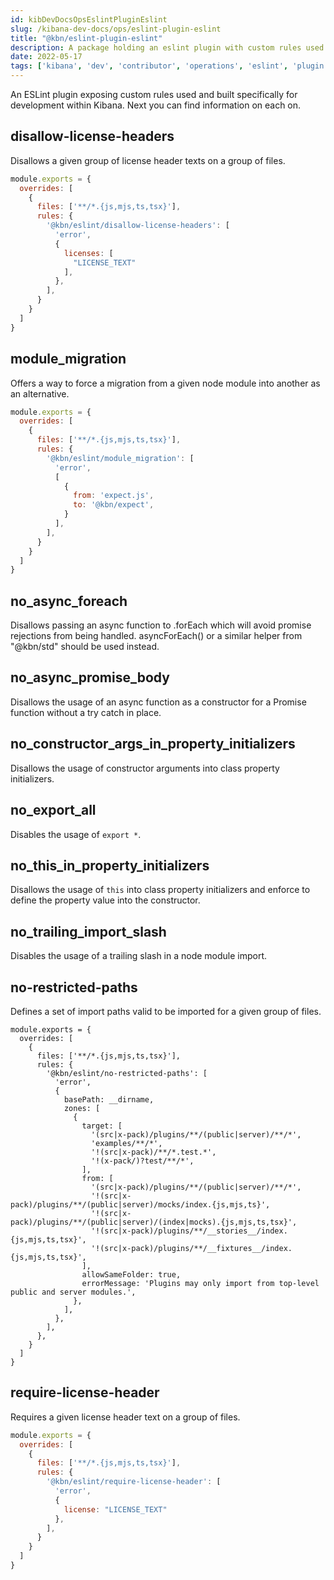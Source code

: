 ```yaml
---
id: kibDevDocsOpsEslintPluginEslint
slug: /kibana-dev-docs/ops/eslint-plugin-eslint
title: "@kbn/eslint-plugin-eslint"
description: A package holding an eslint plugin with custom rules used on Kibana
date: 2022-05-17
tags: ['kibana', 'dev', 'contributor', 'operations', 'eslint', 'plugin']
---
```


An ESLint plugin exposing custom rules used and built specifically for development within Kibana. 
Next you can find information on each on.

## disallow-license-headers

Disallows a given group of license header texts on a group of files.

```javascript
module.exports = {
  overrides: [
    {    
      files: ['**/*.{js,mjs,ts,tsx}'],
      rules: {
        '@kbn/eslint/disallow-license-headers': [
          'error',
          {
            licenses: [
              "LICENSE_TEXT"
            ],
          },
        ],
      }
    }
  ]    
}
```

## module_migration

Offers a way to force a migration from a given node module into another as an alternative.

```javascript
module.exports = {
  overrides: [
    {    
      files: ['**/*.{js,mjs,ts,tsx}'],
      rules: {
        '@kbn/eslint/module_migration': [
          'error',
          [
            {
              from: 'expect.js',
              to: '@kbn/expect',
            }
          ],
        ],
      }
    }
  ]    
}
```

## no_async_foreach

Disallows passing an async function to .forEach which will avoid promise rejections from being handled. asyncForEach() or a similar helper from "@kbn/std" should be used instead.

## no_async_promise_body

Disallows the usage of an async function as a constructor for a Promise function without a try catch in place.

## no_constructor_args_in_property_initializers

Disallows the usage of constructor arguments into class property initializers.

## no_export_all

Disables the usage of `export *`.

## no_this_in_property_initializers

Disallows the usage of `this` into class property initializers and enforce to define the property value into the constructor.

## no_trailing_import_slash

Disables the usage of a trailing slash in a node module import.

## no-restricted-paths

Defines a set of import paths valid to be imported for a given group of files.

```
module.exports = {
  overrides: [
    {    
      files: ['**/*.{js,mjs,ts,tsx}'],
      rules: {
        '@kbn/eslint/no-restricted-paths': [
          'error',
          {
            basePath: __dirname,
            zones: [
              {
                target: [
                  '(src|x-pack)/plugins/**/(public|server)/**/*',
                  'examples/**/*',
                  '!(src|x-pack)/**/*.test.*',
                  '!(x-pack/)?test/**/*',
                ],
                from: [
                  '(src|x-pack)/plugins/**/(public|server)/**/*',
                  '!(src|x-pack)/plugins/**/(public|server)/mocks/index.{js,mjs,ts}',
                  '!(src|x-pack)/plugins/**/(public|server)/(index|mocks).{js,mjs,ts,tsx}',
                  '!(src|x-pack)/plugins/**/__stories__/index.{js,mjs,ts,tsx}',
                  '!(src|x-pack)/plugins/**/__fixtures__/index.{js,mjs,ts,tsx}',
                ],
                allowSameFolder: true,
                errorMessage: 'Plugins may only import from top-level public and server modules.',
              },
            ],
          },
        ],
      },
    }
  ]    
}
```

## require-license-header

Requires a given license header text on a group of files.

```javascript
module.exports = {
  overrides: [
    {    
      files: ['**/*.{js,mjs,ts,tsx}'],
      rules: {
        '@kbn/eslint/require-license-header': [
          'error',
          {
            license: "LICENSE_TEXT"
          },
        ],
      }
    }
  ]    
}
```